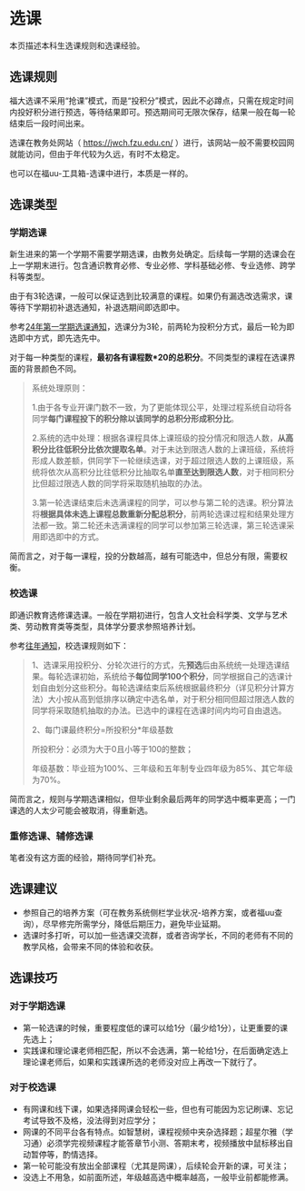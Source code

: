 # 选课

本页描述本科生选课规则和选课经验。

## 选课规则

福大选课不采用“抢课”模式，而是“投积分”模式，因此不必蹲点，只需在规定时间内投好积分进行预选，等待结果即可。预选期间可无限次保存，结果一般在每一轮结束后一段时间出来。

选课在教务处网站（ https://jwch.fzu.edu.cn/ ）进行，该网站一般不需要校园网就能访问，但由于年代较为久远，有时不太稳定。

也可以在福uu-工具箱-选课中进行，本质是一样的。


## 选课类型

### 学期选课

新生进来的第一个学期不需要学期选课，由教务处确定。后续每一学期的选课会在上一学期末进行。包含通识教育必修、专业必修、学科基础必修、专业选修、跨学科等类型。

由于有3轮选课，一般可以保证选到比较满意的课程。如果仍有漏选改选需求，课等待下学期初补退选通知，补退选期间即选即中。

参考[24年第一学期选课通知](https://jwch.fzu.edu.cn/info/1036/13569.htm)，选课分为3轮，前两轮为投积分方式，最后一轮为即选即中方式，即先选先中。

对于每一种类型的课程，**最初各有课程数\*20的总积分**。不同类型的课程在选课界面的背景颜色不同。

> 系统处理原则：
>
> 1.由于各专业开课门数不一致，为了更能体现公平，处理过程系统自动将各同学**每门课程投下的积分除以该同学的总积分形成积分比**。
>
> 2.系统的选中处理：根据各课程具体上课班级的投分情况和限选人数，**从高积分比往低积分比依次提取名单**。对于未达到限选人数的上课班级，系统将形成人数差额，供同学下一轮继续选课，对于超过限选人数的上课班级，系统将依次从高积分比往低积分比抽取名单**直至达到限选人数**，对于相同积分比但超过限选人数的同学将采取随机抽取的办法。
>
> 3.第一轮选课结束后未选满课程的同学，可以参与第二轮的选课。积分算法将**根据具体未选上课程总数重新分配总积分**，前两轮选课过程和结果处理方法都一致。第二轮还未选满课程的同学可以参加第三轮选课，第三轮选课采用即选即中的方式。

简而言之，对于每一课程，投的分数越高，越有可能选中，但总分有限，需要权衡。

### 校选课

即通识教育选修课选课。一般在学期初进行，包含人文社会科学类、文学与艺术类、劳动教育类等类型，具体学分要求参照培养计划。

参考[往年通知](https://jwch.fzu.edu.cn/info/1038/13277.htm)，校选课规则如下：

> 1、选课采用投积分、分轮次进行的方式，先**预选**后由系统统一处理选课结果。每轮选课初始，系统给予**每位同学100个积分**，同学根据自己的选课计划自由划分这些积分。每轮选课结束后系统根据最终积分（详见积分计算方法）大小按从高到低排序以确定中选名单，对于积分相同但超过限选人数的同学将采取随机抽取的办法。已选中的课程在选课时间内均可自由退选。
> 
> 2、每门课最终积分=所投积分*年级基数
> 
> 所投积分：必须为大于0且小等于100的整数；
> 
> 年级基数：毕业班为100%、三年级和五年制专业四年级为85%、其它年级为70%。

简而言之，规则与学期选课相似，但毕业剩余最后两年的同学选中概率更高；一门课选的人太少可能会被取消，得重新选。

### 重修选课、辅修选课

笔者没有这方面的经验，期待同学们补充。

## 选课建议

- 参照自己的培养方案（可在教务系统侧栏学业状况-培养方案，或者福uu查询），尽早修完所需学分，降低后期压力，避免毕业延期。
- 选课时多打听，可以加一些选课交流群，或者咨询学长，不同的老师有不同的教学风格，会带来不同的体验和收获。

## 选课技巧

### 对于学期选课

- 第一轮选课的时候，重要程度低的课可以给1分（最少给1分），让更重要的课先选上；
- 实践课和理论课老师相匹配，所以不会选满，第一轮给1分，在后面确定选上理论课老师后，如果和实践课所选的老师没对应上再改一下就行了。

### 对于校选课

- 有网课和线下课，如果选择网课会轻松一些，但也有可能因为忘记刷课、忘记考试导致不及格，没法得到对应学分；
- 网课的不同平台各有特点。如智慧树，课程视频中夹杂选择题；超星尔雅（学习通）必须学完视频课程才能答章节小测、答期末考，视频播放中鼠标移出自动暂停等，酌情选择。
- 第一轮可能没有放出全部课程（尤其是网课），后续轮会开新的课，可关注；
- 没选上不用急，如前面所述，年级越高选中概率越高，一般毕业前都能修满。